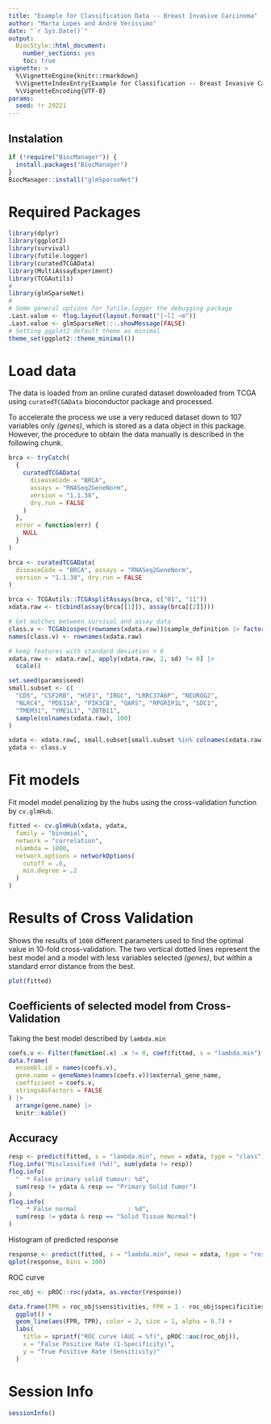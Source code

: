```yaml
---
title: "Example for Classification Data -- Breast Invasive Carcinoma"
author: "Marta Lopes and André Veríssimo"
date: "`r Sys.Date()`"
output: 
  BiocStyle::html_document:
    number_sections: yes
    toc: true
vignette: >
  %\VignetteEngine{knitr::rmarkdown}
  %\VignetteIndexEntry{Example for Classification -- Breast Invasive Carcinoma}
  %\VignetteEncoding{UTF-8}
params:
  seed: !r 29221
--- 
```


## Instalation

```r
if (!require("BiocManager")) {
  install.packages("BiocManager")
}
BiocManager::install("glmSparseNet")
```

# Required Packages

```r
library(dplyr)
library(ggplot2)
library(survival)
library(futile.logger)
library(curatedTCGAData)
library(MultiAssayExperiment)
library(TCGAutils)
#
library(glmSparseNet)
#
# Some general options for futile.logger the debugging package
.Last.value <- flog.layout(layout.format("[~l] ~m"))
.Last.value <- glmSparseNet:::.showMessage(FALSE)
# Setting ggplot2 default theme as minimal
theme_set(ggplot2::theme_minimal())
```

# Load data

The data is loaded from an online curated dataset downloaded from TCGA using 
`curatedTCGAData` bioconductor package and processed.

To accelerate the process we use a very reduced dataset down to 107 variables 
only *(genes)*, which is stored as a data object in this package. However, the 
procedure to obtain the data manually is described in the following chunk.

```r
brca <- tryCatch(
  {
    curatedTCGAData(
      diseaseCode = "BRCA",
      assays = "RNASeq2GeneNorm",
      version = "1.1.38",
      dry.run = FALSE
    )
  },
  error = function(err) {
    NULL
  }
)
```

```r
brca <- curatedTCGAData(
  diseaseCode = "BRCA", assays = "RNASeq2GeneNorm",
  version = "1.1.38", dry.run = FALSE
)
```

```r
brca <- TCGAutils::TCGAsplitAssays(brca, c("01", "11"))
xdata.raw <- t(cbind(assay(brca[[1]]), assay(brca[[2]])))

# Get matches between survival and assay data
class.v <- TCGAbiospec(rownames(xdata.raw))$sample_definition |> factor()
names(class.v) <- rownames(xdata.raw)

# keep features with standard deviation > 0
xdata.raw <- xdata.raw[, apply(xdata.raw, 2, sd) != 0] |>
  scale()

set.seed(params$seed)
small.subset <- c(
  "CD5", "CSF2RB", "HSF1", "IRGC", "LRRC37A6P", "NEUROG2",
  "NLRC4", "PDE11A", "PIK3CB", "QARS", "RPGRIP1L", "SDC1",
  "TMEM31", "YME1L1", "ZBTB11",
  sample(colnames(xdata.raw), 100)
)

xdata <- xdata.raw[, small.subset[small.subset %in% colnames(xdata.raw)]]
ydata <- class.v
```

# Fit models

Fit model model penalizing by the hubs using the cross-validation function by 
`cv.glmHub`.

```r
fitted <- cv.glmHub(xdata, ydata,
  family = "binomial",
  network = "correlation",
  nlambda = 1000,
  network.options = networkOptions(
    cutoff = .6,
    min.degree = .2
  )
)
```

# Results of Cross Validation

Shows the results of `1000` different parameters used to find the optimal value 
in 10-fold cross-validation. The two vertical dotted lines represent the best 
model and a model with less variables selected *(genes)*, but within a standard 
error distance from the best.

```r
plot(fitted)
```

## Coefficients of selected model from Cross-Validation

Taking the best model described by `lambda.min`

```r
coefs.v <- Filter(function(.x) .x != 0, coef(fitted, s = "lambda.min")[, 1])
data.frame(
  ensembl.id = names(coefs.v),
  gene.name = geneNames(names(coefs.v))$external_gene_name,
  coefficient = coefs.v,
  stringsAsFactors = FALSE
) |>
  arrange(gene.name) |>
  knitr::kable()
```

## Accuracy

```r
resp <- predict(fitted, s = "lambda.min", newx = xdata, type = "class")
flog.info("Misclassified (%d)", sum(ydata != resp))
flog.info(
  "  * False primary solid tumour: %d",
  sum(resp != ydata & resp == "Primary Solid Tumor")
)
flog.info(
  "  * False normal              : %d",
  sum(resp != ydata & resp == "Solid Tissue Normal")
)
```

Histogram of predicted response

```r
response <- predict(fitted, s = "lambda.min", newx = xdata, type = "response")
qplot(response, bins = 100)
```

ROC curve

```r
roc_obj <- pROC::roc(ydata, as.vector(response))

data.frame(TPR = roc_obj$sensitivities, FPR = 1 - roc_obj$specificities) |>
  ggplot() +
  geom_line(aes(FPR, TPR), color = 2, size = 1, alpha = 0.7) +
  labs(
    title = sprintf("ROC curve (AUC = %f)", pROC::auc(roc_obj)),
    x = "False Positive Rate (1-Specificity)",
    y = "True Positive Rate (Sensitivity)"
  )
```

# Session Info

```r
sessionInfo()
```

